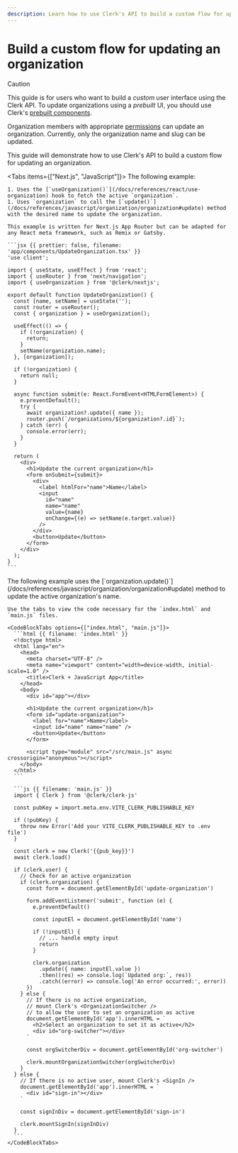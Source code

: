 ```yaml
---
description: Learn how to use Clerk's API to build a custom flow for updating an organization in your application.
---
```


# Build a custom flow for updating an organization

> [!CAUTION]
> This guide is for users who want to build a _custom_ user interface using the Clerk API. To update organizations using a _prebuilt_ UI, you should use Clerk's [prebuilt components](/docs/components/overview).

Organization members with appropriate [permissions](/docs/organizations/roles-permissions) can update an organization. Currently, only the organization name and slug can be updated.

This guide will demonstrate how to use Clerk's API to build a custom flow for updating an organization.

<Tabs items={["Next.js", "JavaScript"]}>
  <Tab>
    The following example:

    1. Uses the [`useOrganization()`](/docs/references/react/use-organization) hook to fetch the active `organization`.
    1. Uses `organization` to call the [`update()`](/docs/references/javascript/organization/organization#update) method with the desired name to update the organization.

    This example is written for Next.js App Router but can be adapted for any React meta framework, such as Remix or Gatsby.

    ```jsx {{ prettier: false, filename: 'app/components/UpdateOrganization.tsx' }}
    'use client';

    import { useState, useEffect } from 'react';
    import { useRouter } from 'next/navigation';
    import { useOrganization } from '@clerk/nextjs';

    export default function UpdateOrganization() {
      const [name, setName] = useState('');
      const router = useRouter();
      const { organization } = useOrganization();

      useEffect(() => {
        if (!organization) {
          return;
        }
        setName(organization.name);
      }, [organization]);

      if (!organization) {
        return null;
      }

      async function submit(e: React.FormEvent<HTMLFormElement>) {
        e.preventDefault();
        try {
          await organization?.update({ name });
          router.push(`/organizations/${organization?.id}`);
        } catch (err) {
          console.error(err);
        }
      }

      return (
        <div>
          <h1>Update the current organization</h1>
          <form onSubmit={submit}>
            <div>
              <label htmlFor="name">Name</label>
              <input
                id="name"
                name="name"
                value={name}
                onChange={(e) => setName(e.target.value)}
              />
            </div>
            <button>Update</button>
          </form>
        </div>
      );
    }
    ```
  </Tab>

  <Tab>
    The following example uses the [`organization.update()`](/docs/references/javascript/organization/organization#update) method to update the active organization's name.

    Use the tabs to view the code necessary for the `index.html` and `main.js` files.

    <CodeBlockTabs options={["index.html", "main.js"]}>
      ```html {{ filename: 'index.html' }}
      <!doctype html>
      <html lang="en">
        <head>
          <meta charset="UTF-8" />
          <meta name="viewport" content="width=device-width, initial-scale=1.0" />
          <title>Clerk + JavaScript App</title>
        </head>
        <body>
          <div id="app"></div>

          <h1>Update the current organization</h1>
          <form id="update-organization">
            <label for="name">Name</label>
            <input id="name" name="name" />
            <button>Update</button>
          </form>

          <script type="module" src="/src/main.js" async crossorigin="anonymous"></script>
        </body>
      </html>
      ```

      ```js {{ filename: 'main.js' }}
      import { Clerk } from '@clerk/clerk-js'

      const pubKey = import.meta.env.VITE_CLERK_PUBLISHABLE_KEY

      if (!pubKey) {
        throw new Error('Add your VITE_CLERK_PUBLISHABLE_KEY to .env file')
      }

      const clerk = new Clerk('{{pub_key}}')
      await clerk.load()

      if (clerk.user) {
        // Check for an active organization
        if (clerk.organization) {
          const form = document.getElementById('update-organization')

          form.addEventListener('submit', function (e) {
            e.preventDefault()

            const inputEl = document.getElementById('name')

            if (!inputEl) {
              // ... handle empty input
              return
            }

            clerk.organization
              .update({ name: inputEl.value })
              .then((res) => console.log(`Updated org:`, res))
              .catch((error) => console.log('An error occurred:', error))
          })
        } else {
          // If there is no active organization,
          // mount Clerk's <OrganizationSwitcher />
          // to allow the user to set an organization as active
          document.getElementById('app').innerHTML = `
            <h2>Select an organization to set it as active</h2>
            <div id="org-switcher"></div>
          `

          const orgSwitcherDiv = document.getElementById('org-switcher')

          clerk.mountOrganizationSwitcher(orgSwitcherDiv)
        }
      } else {
        // If there is no active user, mount Clerk's <SignIn />
        document.getElementById('app').innerHTML = `
          <div id="sign-in"></div>
        `

        const signInDiv = document.getElementById('sign-in')

        clerk.mountSignIn(signInDiv)
      }
      ```
    </CodeBlockTabs>
  </Tab>
</Tabs>
